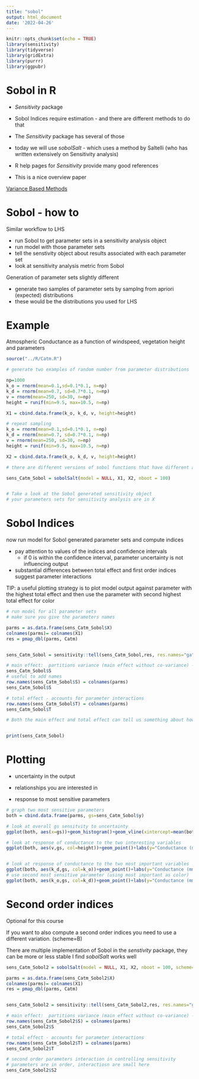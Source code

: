 ```yaml
---
title: "sobol"
output: html_document
date: '2022-04-26'
---
```


```r
knitr::opts_chunk$set(echo = TRUE)
library(sensitivity)
library(tidyverse)
library(gridExtra)
library(purrr)
library(ggpubr)
```


# Sobol in R

* *Sensitivity* package

* Sobol Indices require estimation - and there are different methods to do that

* The *Sensitivity* package has several of those

* today we will use *sobolSalt* - which uses a method by Saltelli (who has written extensively on Sensitivity analysis)

* R help pages for *Sensitivity* provide many good references

* This is a nice overview paper

[Variance Based Methods](https://www.sciencedirect.com/science/article/pii/S0010465509003087?casa_token=xG4MJV4hwJgAAAAA:Tq_CLHTqtM1wDvhzviZFgm6sVBdOoYzQdFfOGplEi5OUxLSWxaKITce-CzxLxfS6993rNnbK1Q)

# Sobol - how to

Similar workflow to LHS

* run Sobol to get parameter sets in a sensitivity analysis object
* run model with those parameter sets
* tell the senstivity object about results associated with each parameter set
* look at sensitivity analysis metric from Sobol

Generation of parameter sets slightly different

  * generate two samples of parameter sets by 
  samplng from apriori (expected) distributions
  * these would be the distributions you used for LHS

#  Example 
Atmospheric Conductance as a function of windspeed, vegetation height and parameters

```r
source("../R/Catm.R")

# generate two examples of random number from parameter distributions

np=1000
k_o = rnorm(mean=0.1,sd=0.1*0.1, n=np)
k_d = rnorm(mean=0.7, sd=0.7*0.1, n=np)
v = rnorm(mean=250, sd=30, n=np)
height = runif(min=9.5, max=10.5, n=np)

X1 = cbind.data.frame(k_o, k_d, v, height=height)

# repeat sampling
k_o = rnorm(mean=0.1,sd=0.1*0.1, n=np)
k_d = rnorm(mean=0.7, sd=0.7*0.1, n=np)
v = rnorm(mean=250, sd=30, n=np)
height = runif(min=9.5, max=10.5, n=np)

X2 = cbind.data.frame(k_o, k_d, v, height=height)

# there are different versions of sobol functions that have different approaches for estimating parameters and indices, we use an approach implemented by jansen 

sens_Catm_Sobol = sobolSalt(model = NULL, X1, X2, nboot = 100)


# Take a look at the Sobol generated sensitivity object
# your parameters sets for sensitivity analysis are in X
```

# Sobol Indices

now run model for Sobol generated parameter sets and compute indices

* pay attention to values of the indices and confidence intervals
  * if 0 is within the confidence interval, parameter uncertainty is not influencing output
  
* substantial differences between total effect and first order indices suggest parameter interactions

TIP: a useful plotting strategy is to plot model output against parameter with the highest total effect
and then use the parameter with second highest total effect for color

```r
# run model for all parameter sets
# make sure you give the parameters names

parms = as.data.frame(sens_Catm_Sobol$X)
colnames(parms)= colnames(X1)
res = pmap_dbl(parms, Catm)


sens_Catm_Sobol = sensitivity::tell(sens_Catm_Sobol,res, res.names="ga")

# main effect:  partitions variance (main effect without co-variance) - sums approximately to one
sens_Catm_Sobol$S
# useful to add names
row.names(sens_Catm_Sobol$S) = colnames(parms)
sens_Catm_Sobol$S

# total effect - accounts for parameter interactions
row.names(sens_Catm_Sobol$T) = colnames(parms)
sens_Catm_Sobol$T

# Both the main effect and total effect can tell us something about how the parameter influences results


print(sens_Catm_Sobol)

```
 
# Plotting

* uncertainty in the output

* relationships you are interested in

* response to most sensitive parameters

```r
# graph two most sensitive parameters
both = cbind.data.frame(parms, gs=sens_Catm_Sobol$y)

# look at overall gs sensitvity to uncertainty
ggplot(both, aes(x=gs))+geom_histogram()+geom_vline(xintercept=mean(both$gs), col="cyan")

# look at response of conductance to the two interesting variables
ggplot(both, aes(v,gs, col=height))+geom_point()+labs(y="Conductance (mm/s)", x="Windspeed")


# look at response of conductance to the two most important variables
ggplot(both, aes(k_d,gs, col=k_o))+geom_point()+labs(y="Conductance (mm/s)", x="k_d parameter")
# use second most sensitive parameter (using most important as color)
ggplot(both, aes(k_o,gs, col=k_d))+geom_point()+labs(y="Conductance (mm/s)", x="k_d parameter")

```


 

# Second order indices

Optional for this course

If you want to also compute a second order indices you need to use a different variation. (scheme=B)

There are multiple implementation of Sobol in the *senstivity* package, they can be more or less stable
I find *sobolSalt* works well

```r

sens_Catm_Sobol2 = sobolSalt(model = NULL, X1, X2, nboot = 100, scheme="B" )

parms = as.data.frame(sens_Catm_Sobol2$X)
colnames(parms)= colnames(X1)
res = pmap_dbl(parms, Catm)


sens_Catm_Sobol2 = sensitivity::tell(sens_Catm_Sobol2,res, res.names="ga")

# main effect:  partitions variance (main effect without co-variance) - sums approximately to one
row.names(sens_Catm_Sobol2$S) = colnames(parms)
sens_Catm_Sobol2$S

# total effect - accounts for parameter interactions
row.names(sens_Catm_Sobol2$T) = colnames(parms)
sens_Catm_Sobol2$T

# second order parameters interaction in controlling sensitivity
# parameters are in order, interactiosn are small here
sens_Catm_Sobol2$S2

```
